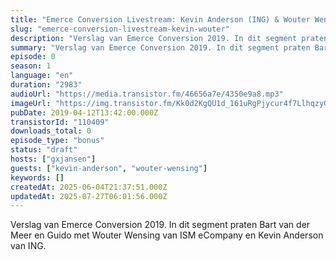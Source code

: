 ```yaml
---
title: "Emerce Conversion Livestream: Kevin Anderson (ING) & Wouter Wensing (ISM eCompany)"
slug: "emerce-conversion-livestream-kevin-wouter"
description: "Verslag van Emerce Conversion 2019. In dit segment praten Bart van der Meer en Guido met Wouter Wensing van ISM eCompany en Kevin Anderson van ING."
summary: "Verslag van Emerce Conversion 2019. In dit segment praten Bart van der Meer en Guido met Wouter Wensing van ISM eCompany en Kevin Anderson van ING."
episode: 0
season: 1
language: "en"
duration: "2983"
audioUrl: "https://media.transistor.fm/46656a7e/4350e9a8.mp3"
imageUrl: "https://img.transistor.fm/Kk0d2KgQU1d_161uRgPjycur4f7LlhqzyGGPLaX6B8w/rs:fill:0:0:1/w:3000/h:3000/q:60/aHR0cHM6Ly9pbWct/dXBsb2FkLXByb2R1/Y3Rpb24udHJhbnNp/c3Rvci5mbS9lcGlz/b2RlLzExMDQwOS8x/NjAyMDc1NzU5LWFy/dHdvcmsuanBn.webp"
pubDate: 2019-04-12T13:42:00.000Z
transistorId: "110409"
downloads_total: 0
episode_type: "bonus"
status: "draft"
hosts: ["gxjansen"]
guests: ["kevin-anderson", "wouter-wensing"]
keywords: []
createdAt: 2025-06-04T21:37:51.000Z
updatedAt: 2025-07-27T06:01:56.000Z
---
```


Verslag van Emerce Conversion 2019. In dit segment praten Bart van der Meer en Guido met Wouter Wensing van ISM eCompany en Kevin Anderson van ING.
